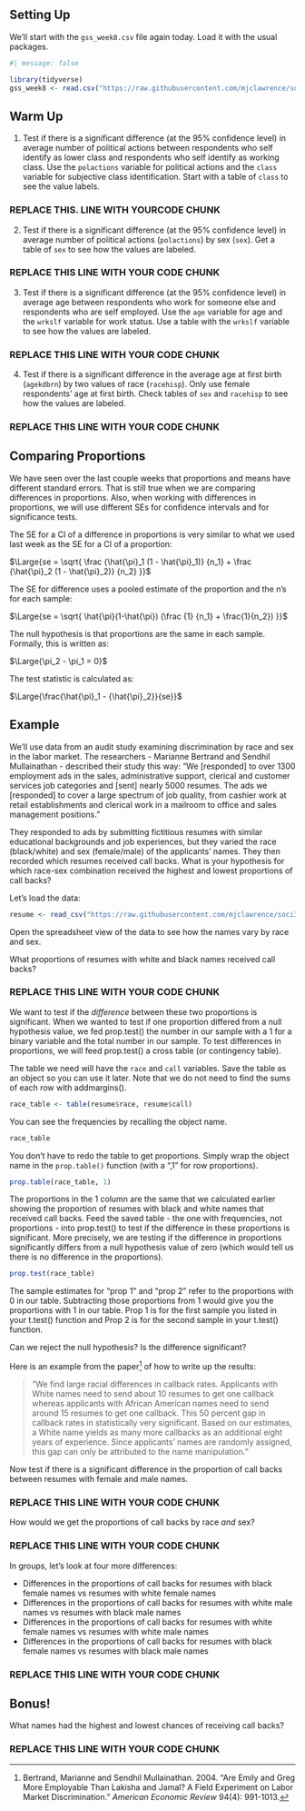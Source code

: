 ## Setting Up

We'll start with the `gss_week8.csv` file again today. Load it with the usual packages.

```r
#| message: false

library(tidyverse)
gss_week8 <- read.csv("https://raw.githubusercontent.com/mjclawrence/soci385_f23/main/data/gss_week8.csv")
```


## Warm Up

1. Test if there is a significant difference (at the 95% confidence level) in average number of political actions between respondents who self identify as lower class and respondents who self identify as working class. Use the `polactions` variable for political actions and the `class` variable for subjective class identification. Start with a table of `class` to see the value labels.

### REPLACE THIS. LINE WITH YOURCODE CHUNK ###

2. Test if there is a significant difference (at the 95% confidence level) in average number of political actions (`polactions`) by sex (`sex`). Get a table of `sex` to see how the values are labeled.

### REPLACE THIS LINE WITH YOUR CODE CHUNK ###

3. Test if there is a significant difference (at the 95% confidence level) in average age between respondents who work for someone else and respondents who are self employed. Use the `age` variable for age and the `wrkslf` variable for work status. Use a table with the `wrkslf` variable to see how the values are labeled.

### REPLACE THIS LINE WITH YOUR CODE CHUNK ###

4. Test if there is a significant difference in the average age at first birth (`agekdbrn`) by two values of race (`racehisp`). Only use female respondents' age at first birth. Check tables of `sex` and `racehisp` to see how the values are labeled.

### REPLACE THIS LINE WITH YOUR CODE CHUNK ###



## Comparing Proportions

We have seen over the last couple weeks that proportions and means have different standard errors. That is still true when we are comparing differences in proportions. Also, when working with differences in proportions, we will use different SEs for confidence intervals and for significance tests.

The SE for a CI of a difference in proportions is very similar to what we used last week as the SE for a CI of a proportion:

$\Large{se = \sqrt{ \frac {\hat{\pi}_1 (1 - \hat{\pi}_1)} {n_1} + \frac {\hat{\pi}_2 (1 - \hat{\pi}_2)} {n_2} }}$

The SE for difference uses a pooled estimate of the proportion and the n's for each sample:

$\Large{se = \sqrt{ \hat{\pi}(1-\hat{\pi})  (\frac {1} {n_1} + \frac{1}{n_2})  }}$

The null hypothesis is that proportions are the same in each sample. Formally, this is written as:

$\Large{\pi_2 - \pi_1 = 0}$

The test statistic is calculated as:

$\Large{\frac{\hat{\pi}_1 - {\hat{\pi}_2}}{se}}$


## Example

We'll use data from an audit study examining discrimination by race and sex in the labor market. The researchers - Marianne Bertrand and Sendhil Mullainathan - described their study this way: "We [responded] to over 1300 employment ads in the sales, administrative support, clerical and customer services job categories and [sent] nearly 5000 resumes. The ads we [responded] to cover a large spectrum of job quality, from cashier work at retail establishments and clerical work in a mailroom to office and sales management positions." 

They responded to ads by submitting fictitious resumes with similar educational backgrounds and job experiences, but they varied the race (black/white) and sex (female/male) of the applicants' names. They then recorded which resumes received call backs. What is your hypothesis for which race-sex combination received the highest and lowest proportions of call backs?

Let's load the data:

```r
resume <- read_csv("https://raw.githubusercontent.com/mjclawrence/soci385_f23/main/data/resume.csv")
```

Open the spreadsheet view of the data to see how the names vary by race and sex.

What proportions of resumes with white and black names received call backs?

### REPLACE THIS LINE WITH YOUR CODE CHUNK ###

We want to test if the *difference* between these two proportions is significant. When we wanted to test if one proportion differed from a null hypothesis value, we fed prop.test() the number in our sample with a 1 for a binary variable and the total number in our sample. To test differences in proportions, we will feed prop.test() a cross table (or contingency table).

The table we need will have the `race` and `call` variables. Save the table as an object so you can use it later. Note that we do not need to find the sums of each row with addmargins().

```r
race_table <- table(resume$race, resume$call)
```

You can see the frequencies by recalling the object name.

```r
race_table
```

You don't have to redo the table to get proportions. Simply wrap the object name in the `prop.table()` function (with a ",1" for row proportions).

```r
prop.table(race_table, 1)
```

The proportions in the 1 column are the same that we calculated earlier showing the proportion of resumes with black and white names that received call backs. Feed the saved table - the one with frequencies, not proportions - into prop.test() to test if the difference in these proportions is significant. More precisely, we are testing if the difference in proportions significantly differs from a null hypothesis value of zero (which would tell us there is no difference in the proportions).

```r
prop.test(race_table)
```

The sample estimates for "prop 1" and "prop 2" refer to the proportions with 0 in our table. Subtracting those proportions from 1 would give you the proportions with 1 in our table. Prop 1 is for the first sample you listed in your t.test() function and Prop 2 is for the second sample in your t.test() function.

Can we reject the null hypothesis? Is the difference significant?

Here is an example from the paper[^1] of how to write up the results:

> "We find large racial differences in callback rates. Applicants with White names need to send about 10 resumes to get one callback whereas applicants with African American names need to send around 15 resumes to get one callback. This 50 percent gap in callback rates in statistically very significant. Based on our estimates, a White name yields as many more callbacks as an additional eight years of experience. Since applicants' names are randomly assigned, this gap can only be attributed to the name manipulation."

[^1]: Bertrand, Marianne and Sendhil Mullainathan. 2004. "Are Emily and Greg More Employable Than Lakisha and Jamal? A Field Experiment on Labor Market Discrimination." *American Economic Review* 94(4): 991-1013.

Now test if there is a significant difference in the proportion of call backs between resumes with female and male names.

### REPLACE THIS LINE WITH YOUR CODE CHUNK ###


How would we get the proportions of call backs by race *and* sex?

### REPLACE THIS LINE WITH YOUR CODE CHUNK ###


In groups, let's look at four more differences:

- Differences in the proportions of call backs for resumes with black female names vs resumes with white female names
- Differences in the proportions of call backs for resumes with white male names vs resumes with black male names
- Differences in the proportions of call backs for resumes with white female names vs resumes with white male names
- Differences in the proportions of call backs for resumes with black female names vs resumes with black male names

### REPLACE THIS LINE WITH YOUR CODE CHUNK ###


## Bonus! 

What names had the highest and lowest chances of receiving call backs?

### REPLACE THIS LINE WITH YOUR CODE CHUNK ###

